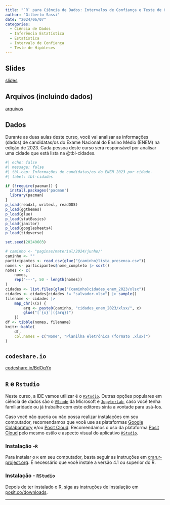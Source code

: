 ```yaml
---
title: "`R` para Ciência de Dados: Intervalos de Confiança e Teste de Hipóteses"
author: "Gilberto Sassi"
date: "2024/06/07"
categories:
  - Ciência de Dados
  - Inferência Estatística
  - Estatística
  - Intervalo de Confiança
  - Teste de Hipóteses
---
```


## Slides

[slides](slides.pdf){target="_blank"}

## Arquivos (incluindo dados)

[arquivos](arquivos.zip)

## Dados 

Durante as duas aulas deste curso, você vai analisar as informações (dados) de candidatas/os do Exame Nacional do Ensino Médio (ENEM) na edição de 2023. Cada pessoa deste curso será responsável por analisar uma cidade que está lista na @tbl-cidades.

```r
#| echo: false
#| message: false
#| tbl-cap: Informações de candidatas/os do ENEM 2023 por cidade.
#| label: tbl-cidades

if (!require(pacman)) {
  install.packages('pacman')
  library(pacman)
}
p_load(readxl, writexl, readODS)
p_load(ggthemes)
p_load(glue)
p_load(statBasics)
p_load(janitor)
p_load(googlesheets4)
p_load(tidyverse)

set.seed(20240603)

# caminho <- "paginas/material/2024/junho/"
caminho <- ""
participantes <- read_csv(glue("{caminho}lista_presenca.csv"))
nomes <- participantes$nome_completo |> sort()
nomes <- c(
    nomes,
    rep("---", 50 - length(nomes))
)
cidades <- list.files(glue("{caminho}cidades_enem_2023/xlsx"))
cidades <- cidades[cidades != "salvador.xlsx"] |> sample()
filename <- cidades |>
    map_chr(\(x) {
        arq <- paste0(caminho, "cidades_enem_2023/xlsx/", x)
        glue("[`{x}`]({arq})")
    })
df <- tibble(nomes, filename)
knitr::kable(
    df,
    col.names = c("Nome", "Planilha eletrônica (formato .xlsx)")
)
```

## `codeshare.io`

[codeshare.io/BdOqYx](https://codeshare.io/BdOqYx){target="_blank"}

## `R` e `Rstudio`

Neste curso, a IDE vamos utilizar é o [`RStudio`](https://posit.co/downloads/){target="_blank"}. Outras opções populares em ciência de dados são o [`VScode`](https://code.visualstudio.com/Download){target="_blank"} da Microsoft e [`JupyterLab`](https://jupyter.org/install){target="_blank"}, caso você tenha familiaridade ou já trabalhe com este editores sinta a vontade para usá-los.

Caso você não queria ou não possa realizar instalações em seu computador, recomendamos que você use as plataformas [Google Colaboratory](https://colab.research.google.com/){target="_blank"} e/ou [Posit Cloud](https://posit.cloud){target="_blank"}. Recomendamos o uso da plataforma [Posit Cloud](https://posit.cloud){target="_blank"} pelo mesmo estilo e aspecto visual do aplicativo [`RStudio`](https://posit.co/downloads/){target="_blank"}.

### Instalação -`R`

Para instalar o `R` em seu computador, basta seguir as instruções em [cran.r-project.org](https://cran.r-project.org/). É necessário que você instale a versão 4.1 ou superior do R.

### Instalação - `RStudio`

Depois de ter instalado o R, siga as instruções de instalação em [posit.co/downloads](https://posit.co/downloads/).

---